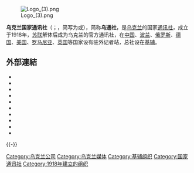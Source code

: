 [[File:Logo_(3).png|right]]

'''乌克兰国家通讯社'''（{{lang-en|'''National News Agency of Ukraine'''}}；{{lang-uk|'''Українське національне інформаційне агентство'''}}，简写为'''{{lang|uk|УКРІНФОРМ}}'''或'''{{lang|uk|UKRINFORM}}'''），简称'''乌通社'''，是[[乌克兰|乌克兰]]的国家[[通讯社|通讯社]]，成立于1918年，[[苏联|苏联]]解体后成为乌克兰的官方通讯社，在[[中国|中国]]、[[波兰|波兰]]、[[俄罗斯|俄罗斯]]、[[德国|德国]]、[[美国|美国]]、[[罗马尼亚|罗马尼亚]]、[[英国|英国]]等国家设有驻外记者站，总社设在[[基辅|基辅]]。

==外部連結==
*{{official|https://www.ukrinform.ua}}{{uk}}
*{{official|https://www.ukrinform.ua/block-partner}}{{zh-hans}}
*{{official|https://www.ukrinform.net}}{{en}}
*{{Facebook|Ukrinform}}{{uk}}
*{{Facebook|ukrinform.english}}{{en}}
*{{Twitter|UKRINFORM}}{{uk}}
*{{Twitter|ukrinform_news}}{{en}}
*{{YouTube|custom=UkrinformTV}}{{uk}}
*{{Telegram | ukrinform_news }}{{uk}}
*{{Instagram|ukrinform}}

{{-}}

{{media-stub}}

[[Category:乌克兰公司|Category:乌克兰公司]]
[[Category:乌克兰媒体|Category:乌克兰媒体]]
[[Category:基辅组织|Category:基辅组织]]
[[Category:国家通讯社|Category:国家通讯社]]
[[Category:1918年建立的组织|Category:1918年建立的组织]]
